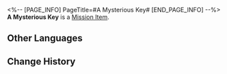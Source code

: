 <%-- [PAGE_INFO]
PageTitle=#A Mysterious Key#
[END_PAGE_INFO] --%>
{{Item Infobox
|id          = 140240
|image       = Item A Mysterious Key.png
|type        = Mission Item
|invCategory = Missions
|rarity      = 3
|effect      = 
|description = A slightly rusty key with no clear indication of which lock it corresponds to. Try it on all the locks you can until you find the right one!
}}
'''A Mysterious Key''' is a [[Mission Item]].

==Other Languages==
{{Other Languages
|en   = A Mysterious Key
|zhs  = 神秘钥匙
|zht  = 神秘鑰匙
|ja   = 神秘的なカギ
|ko   = 신비한 열쇠
|es   = Llave misteriosa
|fr   = Clé mystérieuse
|ru   = Загадочный ключ
|th   = กุญแจลึกลับ
|vi   = Chìa Khóa Thần Bí
|de   = Geheimnisvoller Schlüssel
|id   = Kunci Misterius
|pt   = Uma Chave Misteriosa
}}

==Change History==
{{Change History|2.0}}
